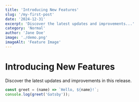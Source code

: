 ```yaml
---
title: 'Introducing New Features'
slug: '/my-first-post'
date: '2024-12-31'
excerpt: 'Discover the latest updates and improvements...'
category: 'Normal'
author: 'Jane Doe'
image: './demo.png'
imageAlt: 'Feature Image'
---
```


# Introducing New Features

Discover the latest updates and improvements in this release.

```javascript
const greet = (name) => `Hello, ${name}!`;
console.log(greet('Gatsby'));
```

